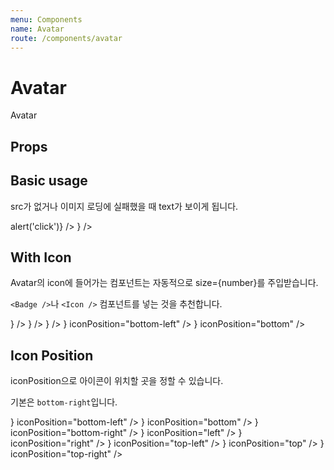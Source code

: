 ```yaml
---
menu: Components
name: Avatar
route: /components/avatar
---
```



# Avatar

Avatar

## Props

<PropsTable of={Avatar} />

## Basic usage

src가 없거나 이미지 로딩에 실패했을 때 text가 보이게 됩니다.

<Playground>
  <Avatar src={IMAGE_URL} />
  <Avatar src="invaild_url" text="가나다라" onClick={() => alert('click')} />
  <Avatar src={IMAGE_URL} icon={<Icon.Heart fillColor={Colors.orange600} />} />
</Playground>

## With Icon

Avatar의 icon에 들어가는 컴포넌트는 자동적으로 size={number}를 주입받습니다.

`<Badge />`나 `<Icon />` 컴포넌트를 넣는 것을 추천합니다.

<Playground>
  <Avatar
    size={AvatarSize.LARGE}
    src={IMAGE_URL}
    icon={
      <Badge backgroundColor={Colors.orange600} pill>
        <Icon.Crown fillColor={Colors.white} />
      </Badge>
    }
  />
  <Avatar size={AvatarSize.SMALL} src={IMAGE_URL} icon={<Icon.Heart fillColor={Colors.orange600} />} />
  <Avatar size={64} src={IMAGE_URL} icon={<Icon.Heart fillColor={Colors.orange600} />} />
  <Avatar src={IMAGE_URL} icon={<Icon.Heart fillColor={Colors.orange600} />} iconPosition="bottom-left" />
  <Avatar src={IMAGE_URL} icon={<Icon.Heart fillColor={Colors.orange600} />} iconPosition="bottom" />
</Playground>

## Icon Position

iconPosition으로 아이콘이 위치할 곳을 정할 수 있습니다.

기본은 `bottom-right`입니다.

<Playground>
  <Avatar src={IMAGE_URL} icon={<Icon.Heart fillColor={Colors.orange600} />} iconPosition="bottom-left" />
  <Avatar src={IMAGE_URL} icon={<Icon.Heart fillColor={Colors.orange600} />} iconPosition="bottom" />
  <Avatar src={IMAGE_URL} icon={<Icon.Heart fillColor={Colors.orange600} />} iconPosition="bottom-right" />
  <Avatar src={IMAGE_URL} icon={<Icon.Heart fillColor={Colors.orange600} />} iconPosition="left" />
  <Avatar src={IMAGE_URL} icon={<Icon.Heart fillColor={Colors.orange600} />} iconPosition="right" />
  <Avatar src={IMAGE_URL} icon={<Icon.Heart fillColor={Colors.orange600} />} iconPosition="top-left" />
  <Avatar src={IMAGE_URL} icon={<Icon.Heart fillColor={Colors.orange600} />} iconPosition="top" />
  <Avatar src={IMAGE_URL} icon={<Icon.Heart fillColor={Colors.orange600} />} iconPosition="top-right" />
</Playground>
